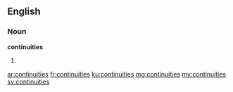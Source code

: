 ==English==

===Noun===
'''continuities'''

# {{plural of|continuity}}

[[ar:continuities]]
[[fr:continuities]]
[[ku:continuities]]
[[mg:continuities]]
[[my:continuities]]
[[sv:continuities]]